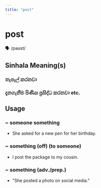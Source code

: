 ```yaml
---
title: "post"
---
```


# post

🗣️ /pəʊst/

## Sinhala Meaning(s)

### තැපැල් කරනවා
### දැනගැනීම පිණිස ප්‍රසිද්ධ කරනවා etc.

## Usage

### ~ someone something

- She asked for a new pen for her birthday.


### ~ something (off) (to someone)

- I post the package to my cousin.


### ~ something (adv./prep.)

- "She posted a photo on social media."

